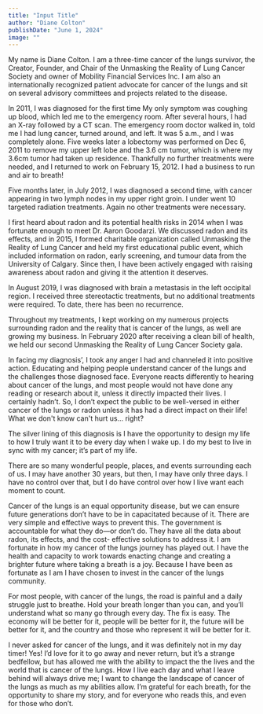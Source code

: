 ```yaml
---
title: "Input Title"
author: "Diane Colton"
publishDate: "June 1, 2024"
image: ""
---
```


My name is Diane Colton. I am a three-time cancer of the lungs survivor, the Creator, Founder, and Chair of the Unmasking the Reality of Lung Cancer Society and owner of Mobility Financial Services Inc. I am also an internationally recognized patient advocate for cancer of the lungs and sit on several advisory committees and projects related to the disease.

In 2011, I was diagnosed for the first time My only symptom was coughing up blood, which led me to the emergency room. After several hours, I had an X-ray followed by a CT scan. The emergency room doctor walked in, told me I had lung cancer, turned around, and left. It was 5 a.m., and I was completely alone. Five weeks later a lobectomy was performed on Dec 6, 2011 to remove my upper left lobe and the 3.6 cm tumor, which is where my 3.6cm tumor had taken up residence. Thankfully no further treatments were needed, and I returned to work on February 15, 2012. I had a business to run and air to breath!

Five months later, in July 2012, I was diagnosed a second time, with cancer appearing in two lymph nodes in my upper right groin. I under went 10 targeted radiation treatments. Again no other treatments were necessary.

I first heard about radon and its potential health risks in 2014 when I was fortunate enough to meet Dr. Aaron Goodarzi. We discussed radon and its effects, and in 2015, I formed charitable organization called Unmasking the Reality of Lung Cancer and held my first educational public event, which included information on radon, early screening, and tumour data from the University of Calgary. Since then, I have been actively engaged with raising awareness about radon and giving it the attention it deserves.

In August 2019, I was diagnosed with brain a metastasis in the left occipital region. I received three stereotactic treatments, but no additional treatments were required. To date, there has been no recurrence.

Throughout my treatments, I kept working on my numerous projects surrounding radon and the reality that is cancer of the lungs, as well are growing my business. In February 2020 after receiving a clean bill of health, we held our second Unmasking the Reality of Lung Cancer Society gala.

In facing my diagnosis’, I took any anger I had and channeled it into positive action. Educating and helping people understand cancer of the lungs and the challenges those diagnosed face. Everyone reacts differently to hearing about cancer of the lungs, and most people would not have done any reading or research about it, unless it directly impacted their lives. I certainly hadn’t. So, I don’t expect the public to be well-versed in either cancer of the lungs or radon unless it has had a direct impact on their life! What we don't know can't hurt us... right?

The silver lining of this diagnosis is I have the opportunity to design my life to how I truly want it to be every day when I wake up. I do my best to live in sync with my cancer; it’s part of my life.

There are so many wonderful people, places, and events surrounding each of us. I may have another 30 years, but then, I may have only three days. I have no control over that, but I do have control over how I live want each moment to count.

Cancer of the lungs is an equal opportunity disease, but we can ensure future generations don’t have to be in capacitated because of it. There are very simple and effective ways to prevent this. The government is accountable for what they do—or don’t do. They have all the data about radon, its effects, and the cost- effective solutions to address it. I am fortunate in how my cancer of the lungs journey has played out. I have the health and capacity to work towards enacting change and creating a brighter future where taking a breath is a joy. Because I have been as fortunate as I am I have chosen to invest in the cancer of the lungs community.

For most people, with cancer of the lungs, the road is painful and a daily struggle just to breathe. Hold your breath longer than you can, and you’ll understand what so many go through every day. The fix is easy. The economy will be better for it, people will be better for it, the future will be better for it, and the country and those who represent it will be better for it.

I never asked for cancer of the lungs, and it was definitely not in my day timer! Yes! I’d love for it to go away and never return, but it’s a strange bedfellow, but has allowed me with the ability to impact the the lives and the world that is cancer of the lungs. How I live each day and what I leave behind will always drive me; I want to change the landscape of cancer of the lungs as much as my abilities allow. I’m grateful for each breath, for the opportunity to share my story, and for everyone who reads this, and even for those who don’t.
